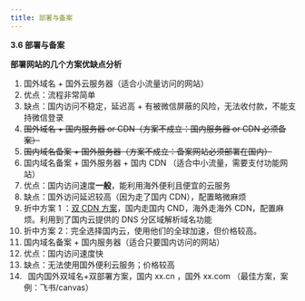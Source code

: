 ```yaml
---
title: 部署与备案
---
```



**3.6 部署与备案**

**部署网站的几个方案优缺点分析**

1. 国外域名 + 国外云服务器（适合小流量访问的网站）
1. 优点：流程非常简单
2. 缺点：国内访问不稳定，延迟高 + 有被微信屏蔽的风险，无法收付款，不能支持微信登录
2. ~~国外域名 + 国内服务器 or CDN（方案不成立：国内服务器 or CDN 必须备案）~~
3. ~~国内域名备案 + 国外服务器（方案不成立：备案网站必须部署在国内）~~
4. 国内域名备案 + 国外服务器 + 国内 CDN （适合中小流量，需要支付功能网站）
1. 优点：国内访问速度**一般**，能利用海外便利且便宜的云服务
2. 缺点：国外访问延迟较高（因为走了国内 CDN），配置略微麻烦
3. 折中方案 1 ：[双 CDN 方案](https://linux.do/t/topic/212918/14)，国内走国内 CND，海外走海外 CDN，配置麻烦。利用到了国内云提供的 DNS 分区域解析域名功能
4. 折中方案 2：完全选择国内云，使用他们的全球加速，但价格较高。
5. 国内域名备案 + 国内服务器（适合只要国内访问的网站）
1. 优点：国内访问速度快
2. 缺点：无法使用国外便利云服务；价格较高
6. ` `国内国外双域名+双部署方案，国内 xx.cn ，国外 xx.com （最佳方案，案例：飞书/canvas）

